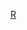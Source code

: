 {{Navbox
|name  = 日本犬類
|title = [[日本]]犬類
|state = {{{state|autocollapse}}}
|listclass = hlist
|image = {{flagicon|JPN|size=60px}}
|titlestyle = background:#CEDFF2;
|groupstyle = background:#CEDFF2;

|group1 = 現存
|list1  =
*[[秋田犬]]
*[[北海道犬]]
*[[日本狆]]
*[[日本狐狸犬]]
*[[日本㹴犬]]
*[[甲斐犬]]
*[[紀州犬]]
*[[柴犬]]
*[[四國犬]]
*[[土佐鬥犬]]
*[[薩摩犬 (日本)|薩摩犬]]

|group2 = 絕滅
|list2  =
*[[日本狼]]
*[[北海道狼]]
*[[薩哈林哈士奇]]

|group3 = 相關條目
|list3  =
*[[日本犬業俱樂部]]
*[[日本犬保存會]]

}}<noinclude>

{{collapsible option}}
[[Category:生物学模板|R]]
</noinclude>